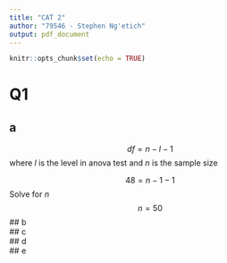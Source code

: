 ```yaml
---
title: "CAT 2"
author: "79546 - Stephen Ng'etich"
output: pdf_document
---
```


```r
knitr::opts_chunk$set(echo = TRUE)
```

# Q1
## a
$$df = n-l-1$$
where $l$ is the level in anova test and $n$ is the sample size

$$48 = n-1-1$$
Solve for $n$
$$ n= 50$$
## b    
## c   
## d   
## e  
